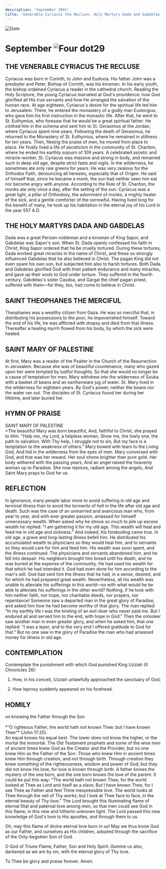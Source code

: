 ```yaml
---
description: 'September 29th'
title: 'Venerable Cyriacus the Recluse, Holy Martyrs Dada and Gabdelas, St. Theophanes the Merciful, St. Mary of Palestine'
---
```


<RunningHead />
<Image src="/title-imprint.png" height={68} width={50} alt="Date" className="title-imprint"/>

# <div id="date">September <Image className="four-dot" src="/four-dot.png" height={15} width={15} alt="Four dot" />29</div>

## THE VENERABLE CYRIACUS THE RECLUSE

Cyriacus was born in Corinth, to John and Eudoxia. His father John was a presbyter and Peter, Bishop of Corinth, was his kinsman. In his early youth, the bishop ordained Cyriacus a reader in the cathedral church. Reading the Holy Scripture, the young Cyriacus marveled at God's providence: how God glorified all His true servants and how He arranged the salvation of the human race. At age eighteen, Cyriacus's desire for the spiritual life led him to Jerusalem. There, he entered the monastery of a godly man Eustorgius, who gave him his first instruction in the monastic life. After that, he went to St. Euthymius, who foresaw that he would be a great spiritual father. He clothed him in the schema and sent him to St. Gerasimus at the Jordan, where Cyriacus spent nine years. Following the death of Gerasimus, he returned to the Monastery of St. Euthymius, where he remained in stillness for ten years. Then, fleeing the praise of men, he moved from place to place. He finally lived a life of asceticism in the community of St. Chariton, where he ended his earthly sojourn of 109 years. A celebrated ascetic and miracle-worker, St. Cyriacus was massive and strong in body, and remained such in deep old age, despite strict fasts and vigils. In the wilderness, he sometimes ate only raw greens for years. He was very zealous for the Orthodox Faith, denouncing all heresies, especially that of Origen. He said of himself that, since he became a monk, the sun had neither seen him eat nor become angry with anyone. According to the Rule of St. Chariton, the monks ate only once a day, after the setting of the sun. Cyriacus was a great light, a pillar of Orthodoxy, the adornment of monks, a mighty healer of the sick, and a gentle comforter of the sorrowful. Having lived long for the benefit of many, he took up his habitation in the eternal joy of his Lord in the year 557 A.D.

## THE HOLY MARTYRS DADA AND GABDELAS

Dada was a great Persian nobleman and a kinsman of King Sapor, and Gabdelas was Sapor's son. When St. Dada openly confessed his faith in Christ, King Sapor ordered that he be cruelly tortured. During these tortures, Dada worked great miracles in the name of Christ, and these so strongly influenced Gabdelas that he also believed in Christ. The pagan King did not even spare his own son, but subjected him also to harsh tortures. Both Dada and Gabdelas glorified God with their patient endurance and many miracles, and gave up their souls to God under torture. They suffered in the fourth century. Gabdelas's sister Casdoa, and Gargal the chief pagan priest, suffered with them—for they, too, had come to believe in Christ.

## SAINT THEOPHANES THE MERCIFUL

Theophanes was a wealthy citizen from Gaza. He was so merciful that, in distributing his possessions to the poor, he impoverished himself. Toward the end of his life, he was afflicted with dropsy and died from that illness. Thereafter a healing myrrh flowed from his body, by which the sick were healed. 

## SAINT MARY OF PALESTINE

At first, Mary was a reader of the Psalter in the Church of the Resurrection in Jerusalem. Because she was of beautiful countenance, many who gazed upon her were tempted by lustful thoughts. So that she would no longer be a cause of temptation for men, Mary withdrew into the wilderness of Souka with a basket of beans and an earthenware jug of water. St. Mary lived in the wilderness for eighteen years. By God's power, neither the beans nor the water ran out. The disciples of St. Cyriacus found her during her lifetime, and later buried her.


## HYMN OF PRAISE
<div style={{textAlign:'center', color:'crimson', fontWeight:'bold'}}>
SAINT MARY OF PALESTINE
</div>
>The beautiful Mary was born beautiful,  
And, faithful to Christ, she prayed to Him:  
"Help me, my Lord, a helpless woman,  
Show me, the lowly one, the path to salvation.  
With Thy help, I struggle not to sin,  
But my face is a temptation to the weakness of others."  
Mary bowed with tears to the Living God,  
And hid in the wilderness from the eyes of men.  
Mary conversed with God, and that was her reward.  
Her soul shone brighter than pure gold.  
Her body withered with the passing years,  
And an angel raised the heavenly woman up to Paradise.  
She now rejoices, radiant among the angels,  
And Saint Mary prays to God for us.  


## REFLECTION

In ignorance, many people labor more to avoid suffering in old age and terminal illness than to avoid the torments of hell in the life after old age and death. Such was the case of an unmarried and avaricious man who, from year to year, and with ever greater passion, amassed for himself unnecessary wealth. When asked why he strove so much to pile up excess wealth he replied: "I am gathering it for my old age. This wealth will heal and feed me in old age and sickness." And indeed, his foreboding came true. In old age, a grave and long-lasting illness befell him. He distributed his accumulated wealth to physicians so they would heal him, and to servants so they would care for him and feed him. His wealth was soon spent, and the illness continued. The physicians and servants abandoned him, and he fell into despair. His neighbors brought him bread until his death, and he was buried at the expense of the community. He had used his wealth for that which he had intended it. God had even done for him according to the man's will. God had sent him the illness that he had, in a sense, desired, and for which he had prepared great wealth. Nevertheless, all his wealth was unable to alleviate his sufferings in this world—so with what would he be able to alleviate his sufferings in the other world? Nothing, if he took with him neither faith, nor hope, nor charitable deeds, nor prayers, nor repentance! Someone saw a departed man in the great glory of Paradise, and asked him how he had become worthy of that glory. The man replied: "In my earthly life I was the hireling of an evil-doer who never paid me. But I endured all and served him to the end, with hope in God." Then the onlooker saw another man in even greater glory, and when he asked him, that one replied: "I was a leper, and to the very end I offered gratitude to God for that." But no one saw in the glory of Paradise the man who had amassed money for illness in old age.


## CONTEMPLATION

Contemplate the punishment with which God punished King Uzziah (II Chronicles 26):

1. How, in his conceit, Uzziah unlawfully approached the sanctuary of God;

2. How leprosy suddenly appeared on his forehead.


## HOMILY
<div style={{textAlign:'center', color:'crimson', fontWeight:'bold'}}>
on knowing the Father through the Son
</div>
<br />
<div style={{textAlign:'right'}}>
*"O righteous Father, the world hath not known Thee: but I have known Thee"* (John 17:25).
</div>
An equal knows his equal best. The lower does not know the higher, or the mortal the immortal. The Old Testament prophets and some of the wise men of ancient times knew God as the Creator and the Provider, but no one knew Him as the Father of the Son. Those who knew Him in ancient times knew Him through creation, and not through birth. Through creation they knew something of the righteousness, wisdom and power of God; but they did not know His love, for love is known through birth. A father knows the mystery of the one born, and the one born knows the love of the parent. It could be put this way: "The world hath not known Thee, for the world looked at Thee as Lord and itself as a slave; But I have known Thee, for I see Thee as Father and feel Thine inexpressible love. The world looks at Thee through the veil of Thy works; but I look at Thee face to face, in the eternal beauty of Thy love." The Lord brought this illuminating flame of eternal filial and paternal love among men, so that men could see God in this flame, in this new and hitherto unknown light. The Lord passed this new knowledge of God's love to His apostles, and through them to us.

Oh, may this flame of divine eternal love burn in us! May we thus know God as our Father, and ourselves as His children, adopted through the sacrifice of the Only-begotten Son of God.

O God of Triune Flame, Father, Son and Holy Spirit: illumine us also, darkened as we are by sin, with the eternal glory of Thy love.

To Thee be glory and praise forever. Amen.